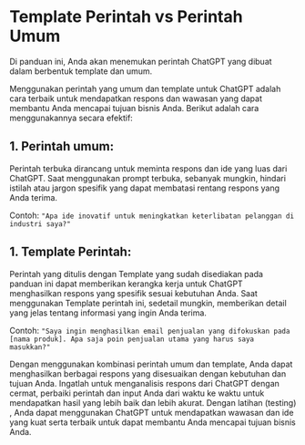 # Template Perintah vs Perintah Umum

Di panduan ini, Anda akan menemukan perintah ChatGPT yang dibuat dalam berbentuk template dan umum.

Menggunakan perintah yang umum dan template untuk ChatGPT adalah cara terbaik untuk mendapatkan respons dan wawasan yang dapat membantu Anda mencapai tujuan bisnis Anda. Berikut adalah cara menggunakannya secara efektif:

## 1. Perintah umum: 

Perintah terbuka dirancang untuk meminta respons dan ide yang luas dari ChatGPT. Saat menggunakan prompt terbuka, sebanyak mungkin, hindari istilah atau jargon spesifik yang dapat membatasi rentang respons yang Anda terima.

Contoh: `"Apa ide inovatif untuk meningkatkan keterlibatan pelanggan di industri saya?"`

## 1. Template Perintah: 

Perintah yang ditulis dengan Template yang sudah disediakan pada panduan ini dapat memberikan kerangka kerja untuk ChatGPT menghasilkan respons yang spesifik sesuai kebutuhan Anda. Saat menggunakan Template perintah ini, sedetail mungkin, memberikan detail yang jelas tentang informasi yang ingin Anda terima.

Contoh: `"Saya ingin menghasilkan email penjualan yang difokuskan pada [nama produk]. Apa saja poin penjualan utama yang harus saya masukkan?"`

Dengan menggunakan kombinasi perintah umum dan template, Anda dapat menghasilkan berbagai respons yang disesuaikan dengan kebutuhan dan tujuan Anda. Ingatlah untuk menganalisis respons dari ChatGPT dengan cermat, perbaiki perintah dan input Anda dari waktu ke waktu untuk mendapatkan hasil yang lebih baik dan lebih akurat. Dengan latihan (testing) , Anda dapat menggunakan ChatGPT untuk mendapatkan wawasan dan ide yang kuat serta terbaik untuk dapat membantu Anda mencapai tujuan bisnis Anda.